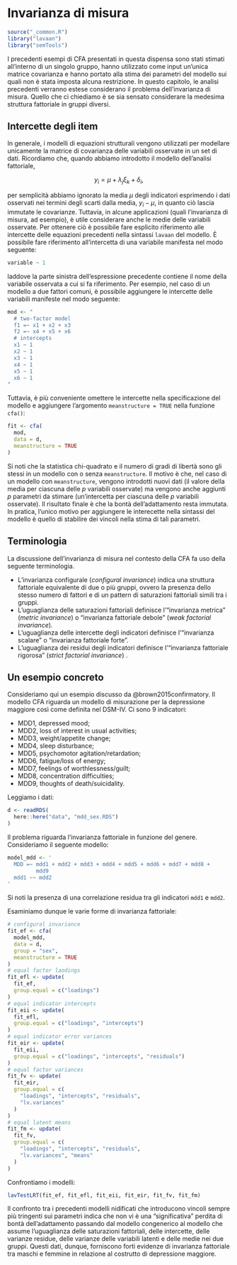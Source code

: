 # Invarianza di misura {#ch:factorial-invariance}

```r
source("_common.R")
library("lavaan")
library("semTools")
```

I precedenti esempi di CFA presentati in questa dispensa sono stati stimati all'interno di un singolo gruppo, hanno utilizzato come input un'unica matrice covarianza e hanno portato alla stima dei parametri del modello sui quali non è stata imposta alcuna restrizione. In questo capitolo, le  analisi precedenti verranno estese considerano il problema dell'invarianza di misura. Quello che ci chiediamo è se sia sensato considerare la medesima struttura fattoriale in gruppi diversi.

## Intercette degli item

In generale, i modelli di equazioni strutturali vengono utilizzati per modellare unicamente la matrice di covarianza delle variabili osservate in un set di dati.  Ricordiamo che, quando abbiamo introdotto il modello dell'analisi fattoriale, 

$$
y_i = \mu + \lambda_j \xi_k + \delta_i,
$$

per semplicità abbiamo ignorato la media $\mu$ degli indicatori esprimendo i dati osservati nei termini degli scarti dalla media, $y_i -\mu$, in quanto ciò lascia immutate le covarianze. Tuttavia, in alcune applicazioni (quali l'invarianza di misura, ad esempio), è utile considerare anche le medie delle variabili osservate. Per ottenere ciò è possibile fare esplicito riferimento alle intercette delle equazioni precedenti nella sintassi `lavaan` del modello. È possibile fare riferimento all'intercetta di una variabile manifesta nel modo seguente:

```r
variable ~ 1
```

laddove la parte sinistra dell'espressione precedente contiene il nome della variabile osservata a cui si fa riferimento. Per esempio, nel caso di un modello a due fattori comuni, è possibile aggiungere le intercette delle variabili manifeste nel modo seguente:

```r
mod <- "
  # two-factor model
  f1 =~ x1 + x2 + x3 
  f2 =~ x4 + x5 + x6 
  # intercepts
  x1 ~ 1
  x2 ~ 1
  x3 ~ 1
  x4 ~ 1
  x5 ~ 1
  x6 ~ 1
"
```

Tuttavia, è più conveniente omettere le intercette nella specificazione del modello e aggiungere l'argomento `meanstructure = TRUE` nella funzione `cfa()`:

```r
fit <- cfa(
  mod,
  data = d,
  meanstructure = TRUE
)
```

Si noti che la statistica chi-quadrato e il numero di gradi di libertà sono gli stessi in un modello con o senza `meanstructure`. Il motivo è che, nel caso di un modello con `meanstructure`, vengono introdotti nuovi dati (il valore della media per ciascuna delle $p$ variabili osservate) ma vengono anche aggiunti $p$ parametri da stimare (un'intercetta per ciascuna delle $p$ variabili osservate). Il risultato finale è che la bontà dell'adattamento resta immutata. In pratica, l'unico motivo per aggiungere le interecette nella sintassi del modello è quello di stabilire dei vincoli nella stima di tali parametri. 

## Terminologia

La discussione dell'invarianza di misura nel contesto della CFA fa uso della seguente terminologia. 

- L'invarianza configurale (*configural invariance*) indica una struttura fattoriale equivalente di due o più gruppi, ovvero la presenza dello stesso numero di fattori e di un pattern di saturazioni fattoriali simili tra i gruppi.
- L'uguaglianza delle saturazioni fattoriali definisce l'"invarianza metrica" (*metric invariance*) o "invarianza fattoriale debole" (*weak factorial invariance*). 
- L'uguaglianza delle intercette degli indicatori definisce l'"invarianza scalare" o "invarianza fattoriale forte". 
- L'uguaglianza dei residui degli indicatori definisce l'“invarianza fattoriale rigorosa” (*strict factorial invariance*) . 

## Un esempio concreto

Consideriamo qui un esempio discusso da @brown2015confirmatory. Il modello CFA riguarda un modello di misurazione per la depressione maggiore così come definita nel DSM-IV. Ci sono 9 indicatori:

- MDD1, depressed mood; 
- MDD2, loss of interest in usual activities; 
- MDD3, weight/appetite change; 
- MDD4, sleep disturbance; 
- MDD5, psychomotor agitation/retardation; 
- MDD6, fatigue/loss of energy; 
- MDD7, feelings of worthlessness/guilt; 
- MDD8, concentration difficulties; 
- MDD9, thoughts of death/suicidality.

Leggiamo i dati:

```r
d <- readRDS(
  here::here("data", "mdd_sex.RDS")
)
```

Il problema riguarda l'invarianza fattoriale in funzione del genere. Consideriamo il seguente modello:

```r
model_mdd <- '
  MDD =~ mdd1 + mdd2 + mdd3 + mdd4 + mdd5 + mdd6 + mdd7 + mdd8 + 
         mdd9
  mdd1 ~~ mdd2
'
```

Si noti la presenza di una correlazione residua tra gli indicatori `mdd1` e `mdd2`.

Esaminiamo dunque le varie forme di invarianza fattoriale:

```r
# configural invariance
fit_ef <- cfa(
  model_mdd,
  data = d,
  group = "sex",
  meanstructure = TRUE
)
# equal factor laodings
fit_efl <- update(
  fit_ef,
  group.equal = c("loadings")
)
# equal indicator intercepts
fit_eii <- update(
  fit_efl,
  group.equal = c("loadings", "intercepts")
)
# equal indicator error variances
fit_eir <- update(
  fit_eii,
  group.equal = c("loadings", "intercepts", "residuals")
)
# equal factor variances
fit_fv <- update(
  fit_eir,
  group.equal = c(
    "loadings", "intercepts", "residuals",
    "lv.variances"
  )
)
# equal latent means
fit_fm <- update(
  fit_fv,
  group.equal = c(
    "loadings", "intercepts", "residuals",
    "lv.variances", "means"
  )
)
```

Confrontiamo i modelli:

```r
lavTestLRT(fit_ef, fit_efl, fit_eii, fit_eir, fit_fv, fit_fm)
```

Il confronto tra i precedenti modelli nidificati che introducono vincoli sempre più tringenti sui parametri indica che non vi è una "significativa" perdita di bontà dell'adattamento passando dal modello congenerico al modello che assume l'uguaglianza delle saturazioni fattoriali, delle intercette, delle varianze residue, delle varianze delle variabili latenti e delle medie nei due gruppi. Questi dati, dunque, forniscono forti evidenze di invarianza fattoriale tra maschi e femmine in relazione al costrutto di depressione maggiore.





